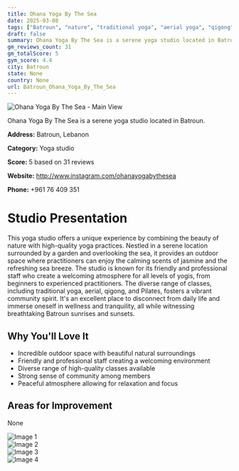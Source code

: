 ```yaml
---
title: Ohana Yoga By The Sea
date: 2025-03-08
tags: ["Batroun", "nature", "traditional yoga", "aerial yoga", "qigong", "community", "outdoor space", "Batroun"]  
draft: false
summary: Ohana Yoga By The Sea is a serene yoga studio located in Batroun.
gm_reviews_count: 31
gm_totalScore: 5
gym_score: 4.4
city: Batroun
state: None
country: None
url: Batroun_Ohana_Yoga_By_The_Sea
---
```


<div className="aspect-[16/9] relative my-8">
  <img 
    src="https://lh5.googleusercontent.com/p/AF1QipN3ufP0_PcQClyiG3QitcHpXFjpWFY7C3gYrpY0=w1920-h1080-k-no"
    alt="Ohana Yoga By The Sea - Main View"
    className="object-cover absolute inset-0 w-full h-full rounded-lg"
  />
</div>

Ohana Yoga By The Sea is a serene yoga studio located in Batroun.

**Address:** Batroun, Lebanon

**Category:** Yoga studio

**Score:** 5 based on 31 reviews

**Website:** http://www.instagram.com/ohanayogabythesea

**Phone:** +961 76 409 351

# Studio Presentation

This yoga studio offers a unique experience by combining the beauty of nature with high-quality yoga practices. Nestled in a serene location surrounded by a garden and overlooking the sea, it provides an outdoor space where practitioners can enjoy the calming scents of jasmine and the refreshing sea breeze. The studio is known for its friendly and professional staff who create a welcoming atmosphere for all levels of yogis, from beginners to experienced practitioners. The diverse range of classes, including traditional yoga, aerial, qigong, and Pilates, fosters a vibrant community spirit. It's an excellent place to disconnect from daily life and immerse oneself in wellness and tranquility, all while witnessing breathtaking Batroun sunrises and sunsets.

## Why You'll Love It

- Incredible outdoor space with beautiful natural surroundings
- Friendly and professional staff creating a welcoming environment
- Diverse range of high-quality classes available
- Strong sense of community among members
- Peaceful atmosphere allowing for relaxation and focus

## Areas for Improvement

None

<div className="grid grid-cols-1 xl:grid-cols-2 gap-4 my-8">
<div className="aspect-[4/3] relative"><img src="https://lh5.googleusercontent.com/p/AF1QipNBuqf36DbIA6iDN8KmdIuEiq5LZI9oS1yom3Ip=w1920-h1080-k-no" alt="Image 1" className="object-cover absolute inset-0 w-full h-full rounded-lg" /></div>
<div className="aspect-[4/3] relative"><img src="https://lh5.googleusercontent.com/p/AF1QipOM4ZIZPQJpeYRiNlZbKf92u2g2uLoM86yGURgP=w1920-h1080-k-no" alt="Image 2" className="object-cover absolute inset-0 w-full h-full rounded-lg" /></div>
<div className="aspect-[4/3] relative"><img src="https://lh5.googleusercontent.com/p/AF1QipPQalUavVdwcbRWcGYL6qoXB7Eb2GodVSf5e7LO=w1920-h1080-k-no" alt="Image 3" className="object-cover absolute inset-0 w-full h-full rounded-lg" /></div>
<div className="aspect-[4/3] relative"><img src="https://lh5.googleusercontent.com/p/AF1QipPRDIoeoXFajUX4e_vf5kndt4O55MaTRSV0yxWl=w1920-h1080-k-no" alt="Image 4" className="object-cover absolute inset-0 w-full h-full rounded-lg" /></div>
</div>